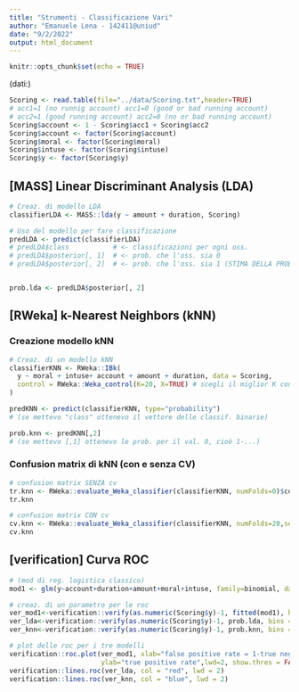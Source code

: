 ---
title: "Strumenti - Classificazione Vari"
author: "Emanuele Lena - 142411@uniud"
date: "9/2/2022"
output: html_document
---

```{r setup, include=FALSE}
knitr::opts_chunk$set(echo = TRUE)
```

(dati:)
```{r}
Scoring <- read.table(file="../data/Scoring.txt",header=TRUE)
# acc1=1 (no runnig account) acc1=0 (good or bad running account)
# acc2=1 (good running account) acc2=0 (no or bad running account)
Scoring$account <- 1 - Scoring$acc1 + Scoring$acc2
Scoring$account <- factor(Scoring$account)
Scoring$moral <- factor(Scoring$moral)
Scoring$intuse <- factor(Scoring$intuse)
Scoring$y <- factor(Scoring$y)
```


## [MASS] Linear Discriminant Analysis (LDA)

```{r}
# Creaz. di modello LDA
classifierLDA <- MASS::lda(y ~ amount + duration, Scoring)

# Uso del modello per fare classificazione
predLDA <- predict(classifierLDA) 
# predLDA$class           # <- classificazioni per ogni oss.
# predLDA$posterior[, 1]  # <- prob. che l'oss. sia 0
# predLDA$posterior[, 2]  # <- prob. che l'oss. sia 1 (STIMA DELLA PROBABILITA')


prob.lda <- predLDA$posterior[, 2]

```


## [RWeka] k-Nearest Neighbors (kNN)

### Creazione modello kNN
```{r}
# Creaz. di un modello kNN
classifierKNN <- RWeka::IBk(
  y ~ moral + intuse+ account + amount + duration, data = Scoring,
  control = RWeka::Weka_control(K=20, X=TRUE) # scegli il miglior K con cross validation (val. max=20)
)

predKNN <- predict(classifierKNN, type="probability") 
# (se mettevo "class" ottenevo il vettore delle classif. binarie)

prob.knn <- predKNN[,2]
# (se mettevo [,1] ottenevo le prob. per il val. 0, cioè 1-...)
```

### Confusion matrix di kNN (con e senza CV)

```{r}
# confusion matrix SENZA cv
tr.knn <- RWeka::evaluate_Weka_classifier(classifierKNN, numFolds=0)$confusionMatrix
tr.knn

# confusion matrix CON cv
cv.knn <- RWeka::evaluate_Weka_classifier(classifierKNN, numFolds=20,seed=1234)$confusionMatrix
cv.knn

```


## [verification] Curva ROC

```{r}
# (mod di reg. logistica classico)
mod1 <- glm(y~account+duration+amount+moral+intuse, family=binomial, data=Scoring)

# creaz. di un parametro per le roc
ver_mod1<-verification::verify(as.numeric(Scoring$y)-1, fitted(mod1), bins = FALSE,show = FALSE)
ver_lda<-verification::verify(as.numeric(Scoring$y)-1, prob.lda, bins = FALSE, show = FALSE)
ver_knn<-verification::verify(as.numeric(Scoring$y)-1, prob.knn, bins = FALSE, show = FALSE)

# plot delle roc per i tre modelli 
verification::roc.plot(ver_mod1, xlab="false positive rate = 1-true negative rate", 
                       ylab="true positive rate",lwd=2, show.thres = FALSE) # (qui il colore è nero)
verification::lines.roc(ver_lda, col = "red", lwd = 2)
verification::lines.roc(ver_knn, col = "blue", lwd = 2)

```














